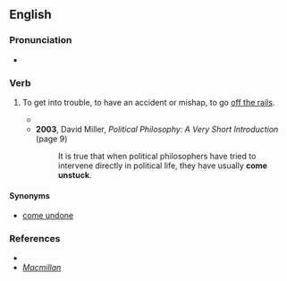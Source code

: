 ==English==

===Pronunciation===
* {{audio|en|en-au-come unstuck.ogg|Audio (AU)}}

===Verb===
{{en-verb|come<,,came,come> unstuck}}

# {{lb|en|idiomatic|British}} To get into trouble, to have an accident or mishap, to go [[off the rails]].
#* {{RQ:Wodehouse Jeeves in the Offing|chapter=XII|passage=“Well, if you must know,” he said, “she's broken the engagement.” This didn't get us any farther. We had assumed as much. You don't go calling people rats if love still lingers. “But it's only an hour or so,” I said, “since I left her outside a hostelry called the ‘Fox and Goose’, and she had just been giving you a rave notice. What '''came unstuck'''? What did you do to the girl?”}}
#* '''2003''', David Miller, ''Political Philosophy: A Very Short Introduction'' (page 9)
#*: It is true that when political philosophers have tried to intervene directly in political life, they have usually '''come unstuck'''.

====Synonyms====
* [[come undone]]

===References===
* {{R:Longman}}
* ''[https://www.macmillandictionary.com/dictionary/british/come-undone-untied-unstuck-etc Macmillan]''